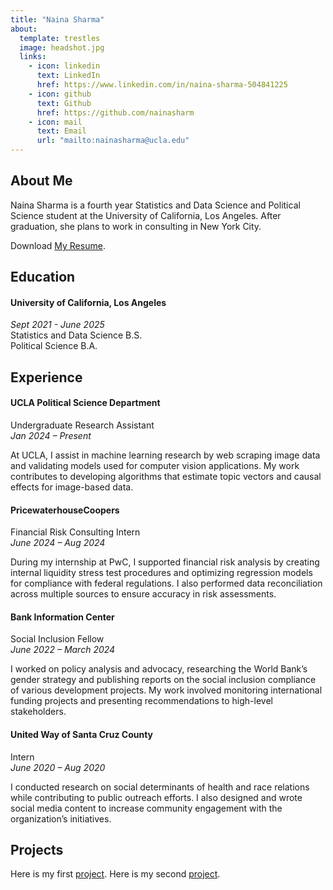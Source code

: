 ```yaml
---
title: "Naina Sharma"
about:
  template: trestles
  image: headshot.jpg
  links:
    - icon: linkedin
      text: LinkedIn
      href: https://www.linkedin.com/in/naina-sharma-504841225
    - icon: github
      text: Github
      href: https://github.com/nainasharm
    - icon: mail
      text: Email
      url: "mailto:nainasharma@ucla.edu"
---
```


## About Me

Naina Sharma is a fourth year Statistics and Data Science and Political Science student at the University of California, Los Angeles. After graduation, she plans to work in consulting in New York City.

Download [My Resume](/Resume_Stats140.pdf).

## Education

#### **University of California, Los Angeles**

*Sept 2021 - June 2025* <br> Statistics and Data Science B.S. <br> Political Science B.A.

## Experience

#### **UCLA Political Science Department**

Undergraduate Research Assistant <br> *Jan 2024 – Present*

At UCLA, I assist in machine learning research by web scraping image data and validating models used for computer vision applications. My work contributes to developing algorithms that estimate topic vectors and causal effects for image-based data.

#### **PricewaterhouseCoopers**

Financial Risk Consulting Intern <br> *June 2024 – Aug 2024*

During my internship at PwC, I supported financial risk analysis by creating internal liquidity stress test procedures and optimizing regression models for compliance with federal regulations. I also performed data reconciliation across multiple sources to ensure accuracy in risk assessments.

#### **Bank Information Center**

Social Inclusion Fellow <br> *June 2022 – March 2024*

I worked on policy analysis and advocacy, researching the World Bank’s gender strategy and publishing reports on the social inclusion compliance of various development projects. My work involved monitoring international funding projects and presenting recommendations to high-level stakeholders.

#### **United Way of Santa Cruz County**

Intern <br> *June 2020 – Aug 2020*

I conducted research on social determinants of health and race relations while contributing to public outreach efforts. I also designed and wrote social media content to increase community engagement with the organization’s initiatives.

## Projects

Here is my first [project](/projects/project_1.qmd). Here is my second [project](/projects/project_2.qmd).
